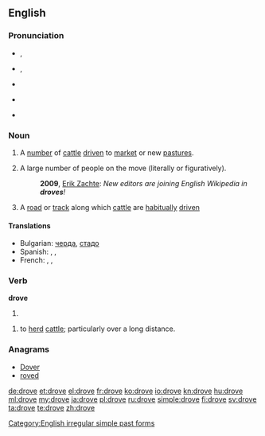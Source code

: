 ==English==

===Pronunciation===
* {{a|UK}} {{IPA|/dɹəʊv/}}, {{SAMPA|/dr\@Uv/}}
* {{a|US}} {{IPA|/dɹoʊv/}}, {{SAMPA|/dr\oUv/}}
* {{audio|en-us-drove.ogg|Audio (US)}}
* {{rfv-pronunciation|lang=en}} {{IPA|/ˈdɹɔʊf/}} {{SAMPA|/dr\OUf/}} <!-- Where is it used? Ferike333 -->
* {{rhymes|əʊv}}

===Noun===
{{en-noun}}

# A [[number]] of [[cattle]] [[drive]]n to [[market]] or new [[pasture]]s.
# {{usually|plural}} A large number of people on the move (literally or figuratively).
#: '''2009''', [http://infodisiac.com/blog/2009/12/new-editors-are-joining-english-wikipedia-in-droves/ Erik Zachte]: ''New editors are joining English Wikipedia in '''droves'''!''
# A [[road]] or [[track]] along which [[cattle]] are [[habitually]] [[drive]]n

====Translations====
* Bulgarian: [[черда]], [[стадо]]
* Spanish: {{t+|es|manada|f}}, {{t+|es|horda|f}}, {{t-|es|legión|f}}
* French: {{t+|fr|troupeau|m}}, {{t+|fr|manade|f}}, {{t+|fr|horde|f}}

===Verb===
'''drove'''

# {{simple past of|drive}}

{{en-verb|drov|ing}}
# to [[herd]] [[cattle]]; particularly over a long distance.

===Anagrams===
* [[Dover#English|Dover]]
* [[roved#English|roved]]

[[Category:English irregular simple past forms]]

[[de:drove]]
[[et:drove]]
[[el:drove]]
[[fr:drove]]
[[ko:drove]]
[[io:drove]]
[[kn:drove]]
[[hu:drove]]
[[ml:drove]]
[[my:drove]]
[[ja:drove]]
[[pl:drove]]
[[ru:drove]]
[[simple:drove]]
[[fi:drove]]
[[sv:drove]]
[[ta:drove]]
[[te:drove]]
[[zh:drove]]